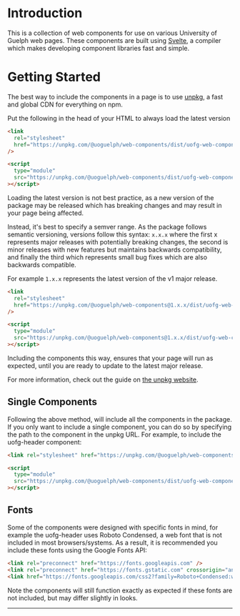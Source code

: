 
<Meta title="Getting Started" />

# Introduction

This is a collection of web components for use on various University of Guelph web pages. These components are
built using [Svelte](https://svelte.dev/), a compiler which makes developing component libraries fast and simple.

# Getting Started

The best way to include the components in a page is to use [unpkg](https://www.unpkg.com), a fast and global CDN for everything on npm.

Put the following in the head of your HTML to always load the latest version

```html
<link
  rel="stylesheet"
  href="https://unpkg.com/@uoguelph/web-components/dist/uofg-web-components/uofg-web-components.css"
/>

<script
  type="module"
  src="https://unpkg.com/@uoguelph/web-components/dist/uofg-web-components/uofg-web-components.esm.js"
></script>
```

Loading the latest version is not best practice, as a new version of the package may be released which has breaking changes and may result in your page being affected.

Instead, it's best to specify a semver range. As the package follows semantic versioning, versions follow this syntax:
`x.x.x` where the first x represents major releases with potentially breaking changes, the second is minor releases with new features but maintains backwards compatibility, and finally the third which represents small bug fixes which are also backwards compatible.

For example `1.x.x` represents the latest version of the v1 major release.

```html
<link
  rel="stylesheet"
  href="https://unpkg.com/@uoguelph/web-components@1.x.x/dist/uofg-web-components/uofg-web-components.css"
/>

<script
  type="module"
  src="https://unpkg.com/@uoguelph/web-components@1.x.x/dist/uofg-web-components/uofg-web-components.esm.js"
></script>
```

Including the components this way, ensures that your page will run as expected, until you are ready to update to the latest major release.

For more information, check out the guide on [the unpkg website](https://www.unpkg.com).

## Single Components

Following the above method, will include all the components in the package. If you only want to include a single component, you can do so by specifying the path to the component in the unpkg URL. For example, to include the uofg-header component:

```html
<link rel="stylesheet" href="https://unpkg.com/@uoguelph/web-components/dist/uofg-web-components/uofg-header.css" />

<script
  type="module"
  src="https://unpkg.com/@uoguelph/web-components/dist/uofg-web-components/uofg-header.esm.js"
></script>
```

## Fonts

Some of the components were designed with specific fonts in mind, for example the uofg-header uses Roboto Condensed, a web font that is not included in most browsers/systems. As a result, it is recommended you include these fonts using the Google Fonts API:

```html
<link rel="preconnect" href="https://fonts.googleapis.com" />
<link rel="preconnect" href="https://fonts.gstatic.com" crossorigin="anonymous" />
<link href="https://fonts.googleapis.com/css2?family=Roboto+Condensed:wght@400;700&display=swap" rel="stylesheet" />
```

Note the components will still function exactly as expected if these fonts are not included, but may differ slightly in looks.

---
